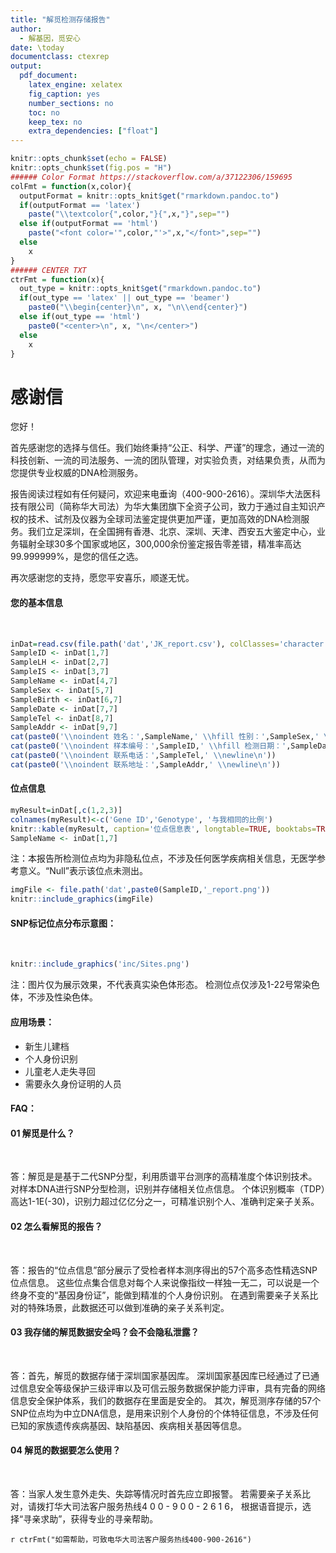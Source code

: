 ```yaml
---
title: "解觅检测存储报告"
author:
  - 解基因，觅安心
date: \today
documentclass: ctexrep
output:
  pdf_document:
    latex_engine: xelatex
    fig_caption: yes
    number_sections: no
    toc: no
    keep_tex: no
    extra_dependencies: ["float"]
---
```


```r
knitr::opts_chunk$set(echo = FALSE)
knitr::opts_chunk$set(fig.pos = "H")
###### Color Format	https://stackoverflow.com/a/37122306/159695
colFmt = function(x,color){
  outputFormat = knitr::opts_knit$get("rmarkdown.pandoc.to")
  if(outputFormat == 'latex')
    paste("\\textcolor{",color,"}{",x,"}",sep="")
  else if(outputFormat == 'html')
    paste("<font color='",color,"'>",x,"</font>",sep="")
  else
    x
}
###### CENTER TXT
ctrFmt = function(x){
  out_type = knitr::opts_knit$get("rmarkdown.pandoc.to")
  if(out_type == 'latex' || out_type == 'beamer')
    paste0("\\begin{center}\n", x, "\n\\end{center}")
  else if(out_type == 'html')
    paste0("<center>\n", x, "\n</center>")
  else
    x
}
```

# 感谢信

\noindent 您好！

首先感谢您的选择与信任。我们始终秉持“公正、科学、严谨”的理念，通过一流的科技创新、一流的司法服务、一流的团队管理，对实验负责，对结果负责，从而为您提供专业权威的DNA检测服务。

报告阅读过程如有任何疑问，欢迎来电垂询（400-900-2616）。深圳华大法医科技有限公司（简称华大司法）为华大集团旗下全资子公司，致力于通过自主知识产权的技术、试剂及仪器为全球司法鉴定提供更加严谨，更加高效的DNA检测服务。我们立足深圳，在全国拥有香港、北京、深圳、天津、西安五大鉴定中心，业务辐射全球30多个国家或地区，300,000余份鉴定报告零差错，精准率高达99.999999%，是您的信任之选。

再次感谢您的支持，愿您平安喜乐，顺遂无忧。

\begin{flushright}华大司法\end{flushright}

\newpage

#### 您的基本信息

&nbsp;

```r
inDat=read.csv(file.path('dat','JK_report.csv'), colClasses='character')
SampleID <- inDat[1,7]
SampleLH <- inDat[2,7]
SampleIS <- inDat[3,7]
SampleName <- inDat[4,7]
SampleSex <- inDat[5,7]
SampleBirth <- inDat[6,7]
SampleDate <- inDat[7,7]
SampleTel <- inDat[8,7]
SampleAddr <- inDat[9,7]
cat(paste0('\\noindent 姓名：',SampleName,' \\hfill 性别：',SampleSex,' \\hfill 出生日期：',SampleBirth,' \\newline\n'))
cat(paste0('\\noindent 样本编号：',SampleID,' \\hfill 检测日期：',SampleDate,' \\newline\n'))
cat(paste0('\\noindent 联系电话：',SampleTel,' \\newline\n'))
cat(paste0('\\noindent 联系地址：',SampleAddr,' \\newline\n'))
```

#### 位点信息

```r
myResult=inDat[,c(1,2,3)]
colnames(myResult)<-c('Gene ID','Genotype', '与我相同的比例')
knitr::kable(myResult, caption='位点信息表', longtable=TRUE, booktabs=TRUE, label='tResult', align=c('l','c','r'))
SampleName <- inDat[1,7]
```

\noindent 注：本报告所检测位点均为非隐私位点，不涉及任何医学疾病相关信息，无医学参考意义。"Null"表示该位点未测出。

```r
imgFile <- file.path('dat',paste0(SampleID,'_report.png'))
knitr::include_graphics(imgFile)
```

\newpage

#### SNP标记位点分布示意图：

&nbsp;

```r
knitr::include_graphics('inc/Sites.png')
```

\noindent 注：图片仅为展示效果，不代表真实染色体形态。
检测位点仅涉及1-22号常染色体，不涉及性染色体。

#### 应用场景：

* 新生儿建档
* 个人身份识别
* 儿童老人走失寻回
* 需要永久身份证明的人员

#### FAQ：

#### 01 解觅是什么？

&nbsp;

\noindent 答：解觅是是基于二代SNP分型，利用质谱平台测序的高精准度个体识别技术。对样本DNA进行SNP分型检测，识别并存储相关位点信息。
个体识别概率（TDP）高达1-1E(-30)，识别力超过亿亿分之一，可精准识别个人、准确判定亲子关系。

#### 02 怎么看解觅的报告？

&nbsp;

\noindent 答：报告的“位点信息”部分展示了受检者样本测序得出的57个高多态性精选SNP位点信息。
这些位点集合信息对每个人来说像指纹一样独一无二，可以说是一个终身不变的“基因身份证”，能做到精准的个人身份识别。
在遇到需要亲子关系比对的特殊场景，此数据还可以做到准确的亲子关系判定。

#### 03 我存储的解觅数据安全吗？会不会隐私泄露？

&nbsp;

\noindent 答：首先，解觅的数据存储于深圳国家基因库。
深圳国家基因库已经通过了已通过信息安全等级保护三级评审以及可信云服务数据保护能力评审，具有完备的网络信息安全保护体系，我们的数据存在里面是安全的。
其次，解觅测序存储的57个SNP位点均为中立DNA信息，是用来识别个人身份的个体特征信息，不涉及任何已知的家族遗传疾病基因、缺陷基因、疾病相关基因等信息。

#### 04 解觅的数据要怎么使用？

&nbsp;

\noindent 答：当家人发生意外走失、失踪等情况时首先应立即报警。
若需要亲子关系比对，请拨打华大司法客户服务热线4 0 0 - 9 0 0 - 2 6 1 6， 根据语音提示，选择“寻亲求助”，获得专业的寻亲帮助。

`r ctrFmt("如需帮助，可致电华大司法客户服务热线400-900-2616")`
